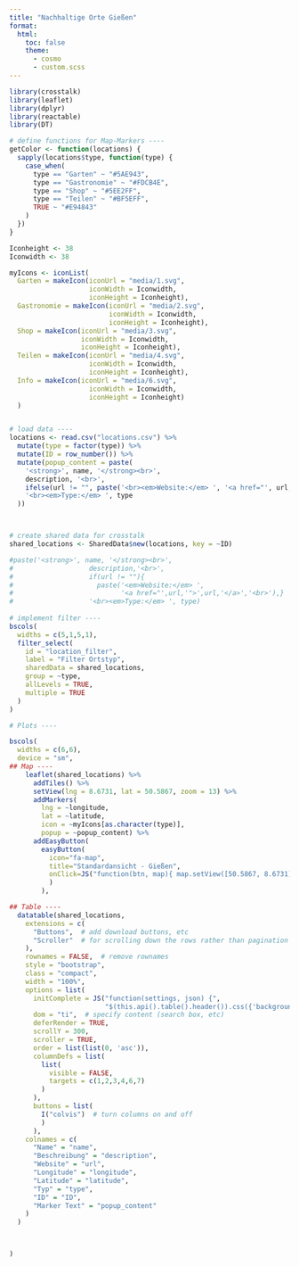 ```yaml
---
title: "Nachhaltige Orte Gießen"
format:
  html: 
    toc: false
    theme: 
      - cosmo
      - custom.scss
---
```


```r
library(crosstalk)
library(leaflet)
library(dplyr)
library(reactable)
library(DT)

# define functions for Map-Markers ----
getColor <- function(locations) {
  sapply(locations$type, function(type) {
    case_when(
      type == "Garten" ~ "#5AE943",
      type == "Gastronomie" ~ "#FDCB4E",
      type == "Shop" ~ "#5EE2FF",
      type == "Teilen" ~ "#BF5EFF",
      TRUE ~ "#E94843"
    )
  })
}

Iconheight <- 38
Iconwidth <- 38

myIcons <- iconList(
  Garten = makeIcon(iconUrl = "media/1.svg", 
                    iconWidth = Iconwidth, 
                    iconHeight = Iconheight),
  Gastronomie = makeIcon(iconUrl = "media/2.svg", 
                         iconWidth = Iconwidth,
                         iconHeight = Iconheight),
  Shop = makeIcon(iconUrl = "media/3.svg", 
                  iconWidth = Iconwidth, 
                  iconHeight = Iconheight),
  Teilen = makeIcon(iconUrl = "media/4.svg",
                    iconWidth = Iconwidth, 
                    iconHeight = Iconheight),
  Info = makeIcon(iconUrl = "media/6.svg",
                    iconWidth = Iconwidth, 
                    iconHeight = Iconheight)
  )


# load data ----
locations <- read.csv("locations.csv") %>% 
  mutate(type = factor(type)) %>% 
  mutate(ID = row_number()) %>% 
  mutate(popup_content = paste(
    '<strong>', name, '</strong><br>',
    description, '<br>',
    ifelse(url != "", paste('<br><em>Website:</em> ', '<a href="', url, '" target="_blank">', substr(url, 9, nchar(url)), '</a>', '<br>'), ""),
    '<br><em>Type:</em> ', type
  ))



# create shared data for crosstalk
shared_locations <- SharedData$new(locations, key = ~ID) 

#paste('<strong>', name, '</strong><br>',
#                   description,'<br>',
#                   if(url != ""){
#                     paste('<em>Website:</em> ',
#                           '<a href="',url,'">',url,'</a>','<br>'),}
#                   '<br><em>Type:</em> ', type)
  
# implement filter ----
bscols(
  widths = c(5,1,5,1), 
  filter_select(
    id = "location_filter",
    label = "Filter Ortstyp",
    sharedData = shared_locations,
    group = ~type,
    allLevels = TRUE,
    multiple = TRUE
  )
)
```

```r
# Plots ----

bscols(
  widths = c(6,6),
  device = "sm",
## Map ----
    leaflet(shared_locations) %>% 
      addTiles() %>%
      setView(lng = 8.6731, lat = 50.5867, zoom = 13) %>% 
      addMarkers(
        lng = ~longitude,
        lat = ~latitude,
        icon = ~myIcons[as.character(type)],
        popup = ~popup_content) %>%
      addEasyButton(
        easyButton(
          icon="fa-map", 
          title="Standardansicht - Gießen",
          onClick=JS("function(btn, map){ map.setView([50.5867, 8.6731], 13);}")
          )
        ),

## Table ----
  datatable(shared_locations,
    extensions = c(
      "Buttons",  # add download buttons, etc
      "Scroller"  # for scrolling down the rows rather than pagination
    ),
    rownames = FALSE,  # remove rownames
    style = "bootstrap",
    class = "compact",
    width = "100%",
    options = list(
      initComplete = JS("function(settings, json) {",
                        "$(this.api().table().header()).css({'background-color': '#dfd4ae', 'color': '#19486a'});","}"),
      dom = "ti",  # specify content (search box, etc)
      deferRender = TRUE,
      scrollY = 300,
      scroller = TRUE,
      order = list(list(0, 'asc')),
      columnDefs = list(
        list(
          visible = FALSE,
          targets = c(1,2,3,4,6,7)
        )
      ), 
      buttons = list(
        I("colvis")  # turn columns on and off
        )
      ),
    colnames = c(
      "Name" = "name",
      "Beschreibung" = "description",
      "Website" = "url",
      "Longitude" = "longitude",
      "Latitude" = "latitude",
      "Typ" = "type",
      "ID" = "ID",
      "Marker Text" = "popup_content"
    )
  )



)
            
```
